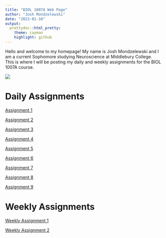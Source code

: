 ```yaml
---
title: "BIOL 1007A Web Page"
author: "Josh Mondzelewski"
date: "2023-01-10"
output: 
  prettydoc::html_pretty:
    theme: cayman
    highlight: github
---
```

Hello and welcome to my homepage! My name is Josh Mondzelewski and I am a current Sophomore studying Neuroscience at Middlebury College. This is where I will be posting my daily and weekly assignments for the BIOL 1007A course.

![](Field.jpeg)

# **Daily Assignments**  
  
[Assignment 1](Assignment1.html)

[Assignment 2](Assignment2.html)

[Assignment 3](Assignment3.html)

[Assignment 4](Assignment4.html)

[Assignment 5](Assignment5.html)

[Assignment 6](Assignment6.html)

[Assignment 7](Assignment7.html)

[Assignment 8](Assignment8.html)

[Assignment 9](Assigment9.html)

# **Weekly Assignments**

[Weekly Assignment 1](WeeklyAssignment1.html)

[Weekly Assignment 2](WeeklyAssignment2.html)